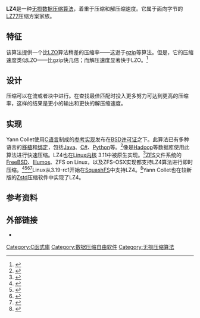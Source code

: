 {{NoteTA|G1=IT}}
{{Infobox software
| name                   = LZ4
| author                 = Yann Collet
| developer              = Yann Collet
| operating system       = [[跨平台|跨平台]]
| genre                  = [[数据压缩|数据压缩]]
| programming language   = [[C语言|C]]
| license                = [[BSD许可证|Simplified BSD License]]
| title                  = 
| logo                   = 
| released               = {{Start date|2011|04|24}}
| discontinued           = 
| latest release version = 1.8.3
| latest release date    = {{Start date and age|2018|9|11}}<ref>{{cite web|url=https://github.com/lz4/lz4/releases|title=Releases - lz4/lz4|accessdate=26 September 2018|via=[[GitHub|GitHub]]|archive-date=2021-01-29|archive-url=https://web.archive.org/web/20210129221626/https://github.com/lz4/lz4/releases}}</ref>
| latest preview version = 
| frequently updated     = 
| platform               = 可移植
| size                   = 
| status                 = 活跃
| website                = {{Official URL}}
}}
'''LZ4'''是一种[[无损数据压缩|无损数据压缩]][[算法|算法]]，着重于压缩和解压缩速度。它属于面向字节的[[LZ77与LZ78|LZ77]]压缩方案家族。

== 特征 ==
该算法提供一个比[[LZO|LZO]]算法稍差的压缩率——这逊于[[gzip|gzip]]等算法。但是，它的压缩速度类似LZO——比gzip快几倍；而解压速度显著快于LZO。<ref>{{Cite web|url=http://www.phoronix.com/scan.php?page=news_item&px=MTI4NjM|title=Support For Compressing The Linux Kernel With LZ4|accessdate=2015-08-28|author=[[Michael_Larabel|Michael Larabel]]|date=2013-01-28|work=[[Phoronix|Phoronix]]|archive-date=2020-11-27|archive-url=https://web.archive.org/web/20201127152013/https://www.phoronix.com/scan.php?page=news_item&px=MTI4NjM}}</ref>

== 设计 ==
压缩可以在流或者块中进行。在查找最佳匹配时投入更多努力可达到更高的压缩率，这样的结果是更小的输出和更快的解压缩速度。

== 实现 ==
Yann Collet使用[[C语言|C语言]]制成的[[参考实现|参考实现]]发布在[[BSD许可证|BSD许可证]]之下。此算法已有多种语言的[[移植_(軟體)|移植]]和[[绑定|绑定]]，包括[[Java|Java]]、[[C♯|C#]]、[[Python|Python]]等。<ref name="homepage">{{GitHub|lz4/lz4|Extremely Fast Compression algorithm http://www.lz4.org}}</ref>像是[[Hadoop|Hadoop]]等数据库使用此算法进行快速压缩。LZ4也在[[Linux内核|Linux内核]] 3.11中被原生实现。<ref>{{Cite web|url=https://lwn.net/Articles/557814/|title=Kernel development|accessdate=2015-08-28|author=Jonathan Corbet|date=2013-07-19|publisher=[[LWN.net|LWN.net]]|archive-date=2017-12-15|archive-url=https://web.archive.org/web/20171215001155/https://lwn.net/Articles/557814/}}</ref>[[ZFS|ZFS]]文件系统的[[FreeBSD|FreeBSD]]、[[Illumos|Illumos]]、ZFS on Linux，以及ZFS-OSX实现都支持LZ4算法进行即时压缩。<ref>{{Cite web|url=https://www.freebsd.org/releases/9.2R/relnotes.html|title=FreeBSD 9.2-RELEASE Release Notes|accessdate=2015-08-28|date=2013-11-13|publisher=[[FreeBSD|FreeBSD]]|archive-date=2020-11-12|archive-url=https://web.archive.org/web/20201112011553/https://www.freebsd.org/releases/9.2R/relnotes.html}}</ref><ref>{{Cite web|url=http://wiki.illumos.org/display/illumos/LZ4+Compression|title=LZ4 Compression|accessdate=2015-08-28|publisher=[[illumos|illumos]]|archive-date=2018-10-09|archive-url=https://web.archive.org/web/20181009050216/https://wiki.illumos.org/display/illumos/LZ4+Compression}}</ref><ref>{{GitHub|zfsonlinux/zfs/commit/9759c60|Illumos #3035 LZ4 compression support in ZFS and GRUB}}</ref><ref>{{Cite web|url=http://www.open-zfs.org/wiki/Features#lz4_compression|title=Features: lz4 compression|accessdate=2015-08-28|publisher=[[OpenZFS|OpenZFS]]|archive-date=2020-04-25|archive-url=https://web.archive.org/web/20200425120324/http://www.open-zfs.org/wiki/Features#lz4_compression}}</ref>Linux从3.19-rc1开始在[[SquashFS|SquashFS]]中支持LZ4。<ref>{{Cite web|url=https://git.kernel.org/cgit/linux/kernel/git/torvalds/linux.git/commit/?id=62421645bb702c077ee5a462815525106cb53bcf|title=Squashfs: Add LZ4 compression configuration option|accessdate=2015-08-28|author=Phillip Lougher|date=2014-11-27}}</ref>Yann Collet也在较新版的[[Zstd|Zstd]]压缩软件中实现了LZ4。

== 参考资料 ==
{{Reflist|30em}}

== 外部链接 ==
* {{官网}}

{{压缩方法}}

[[Category:C函式庫|Category:C函式庫]]
[[Category:数据压缩自由软件|Category:数据压缩自由软件]]
[[Category:无损压缩算法|Category:无损压缩算法]]